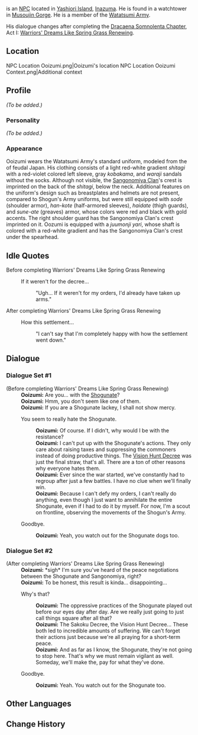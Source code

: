{{Meta
<!-- Remove this template after adding the missing info -->
|missing_NPC_profile  = yes
}}
{{Character Infobox
|type             = NPC
|image            = NPC Ooizumi.png
|region           = Inazuma
|affiliation      = Watatsumi Army
|title            = Sangonomiya Samurai
}}
{{Lang|Ooizumi|ja=大泉|ja_rm=Ooizumi}} is an [[NPC]] located in [[Yashiori Island]], [[Inazuma]]. He is found in a watchtower in [[Musoujin Gorge]]. He is a member of the [[Watatsumi Army]].

His dialogue changes after completing the [[Dracaena Somnolenta Chapter]], Act I: [[Warriors' Dreams Like Spring Grass Renewing]].

==Location==
<gallery>
NPC Location Ooizumi.png|Ooizumi's location
NPC Location Ooizumi Context.png|Additional context
</gallery>

==Profile==
''(To be added.)''

===Personality===
''(To be added.)''

===Appearance===
Ooizumi wears the Watatsumi Army's standard uniform, modeled from the {{Lang|''ashigaru''|ja=足軽}} of feudal Japan. His clothing consists of a light red-white gradient ''shitagi'' with a red-violet colored left sleeve, gray ''kobakama'', and ''waraji'' sandals without the socks. Although not visible, the [[Sangonomiya Clan]]'s crest is imprinted on the back of the ''shitagi'', below the neck. Additional features on the uniform's design such as breastplates and helmets are not present, compared to Shogun's Army uniforms, but were still equipped with ''sode'' (shoulder armor), ''han-kote'' (half-armored sleeves), ''haidate'' (thigh guards), and ''sune-ate'' (greaves) armor, whose colors were red and black with gold accents. The right shoulder guard has the Sangonomiya Clan's crest imprinted on it. Oozumi is equipped with a ''juumonji yari'', whose shaft is colored with a red-white gradient and has the Sangonomiya Clan's crest under the spearhead.

==Idle Quotes==
;Before completing Warriors' Dreams Like Spring Grass Renewing
{{Dialogue start}}
: {{DIcon|Idle}} If it weren't for the decree...
:: {{A|VO Ooizumi 01.ogg}} "Ugh... If it weren't for my orders, I'd already have taken up arms."
{{Dialogue end}}

;After completing Warriors' Dreams Like Spring Grass Renewing
{{Dialogue start}}
: {{DIcon|Idle}} How this settlement...
:: {{A|VO Ooizumi 02.ogg}} "I can't say that I'm completely happy with how the settlement went down."
{{Dialogue end}}

==Dialogue==
===Dialogue Set #1===
{{Dialogue start}}
;(Before completing Warriors' Dreams Like Spring Grass Renewing)
:'''Ooizumi:''' Are you... with the [[Shogunate]]?
:'''Ooizumi:''' Hmm, you don't seem like one of them.
:'''Ooizumi:''' If you are a Shogunate lackey, I shall not show mercy.
:{{DIcon}} You seem to really hate the Shogunate.
::'''Ooizumi:''' Of course. If I didn't, why would I be with the resistance?
::'''Ooizumi:''' I can't put up with the Shogunate's actions. They only care about raising taxes and suppressing the commoners instead of doing productive things. The [[Vision Hunt Decree]] was just the final straw, that's all. There are a ton of other reasons why everyone hates them.
::'''Ooizumi:''' Ever since the war started, we've constantly had to regroup after just a few battles. I have no clue when we'll finally win.
::'''Ooizumi:''' Because I can't defy my orders, I can't really do anything, even though I just want to annihilate the entire Shogunate, even if I had to do it by myself. For now, I'm a scout on <!--the -->frontline, observing the movements of the Shogun's Army.
:{{DIcon}} Goodbye.
::'''Ooizumi:''' Yeah, you watch out for the Shogunate dogs too.
{{Dialogue end}}

===Dialogue Set #2===
{{Dialogue start}}
;(After completing Warriors' Dreams Like Spring Grass Renewing)
:'''Ooizumi:''' *sigh* I'm sure you've heard of the peace negotiations between the Shogunate and Sangonomiya, right?
:'''Ooizumi:''' To be honest, this result is kinda... disappointing...
:{{DIcon}} Why's that?
::'''Ooizumi:''' The oppressive practices of the Shogunate played out before our eyes day after day. Are we really just going to just call things square after all that?
::'''Ooizumi:''' The Sakoku Decree, the Vision Hunt Decree... These both led to incredible amounts of suffering. We can't forget their actions just because we're all praying for a short-term peace.
::'''Ooizumi:''' And as far as I know, the Shogunate, they're not going to stop here. That's why we must remain vigilant as well. Someday, we'll make the, pay for what they've done.
:{{DIcon}} Goodbye.
::'''Ooizumi:''' Yeah. You watch out for the Shogunate too.
{{Dialogue end}}

==Other Languages==
{{Other Languages
|default_hidden = 1
|en      = Ooizumi
|zhs     = 大泉
|zhs_rm  = Dàquán
|zht     = 大泉
|zht_rm  = Dàquán
|ja      = {{Rubi|大|おお|泉|いずみ}}
|ja_rm   = Ooizumi
|ko      = 오오이즈미
|ko_rm   = Ooijeumi
|es      = Ooizumi
|fr      = Ooizumi
|ru      = Оидзуми
|th      = Ooizumi
|vi      = Ooizumi
|de      = Ooizumi
|id      = Ooizumi
|pt      = Ooizumi
|tr      = Ooizumi
|it      = Ooizumi
}}

==Change History==
{{Change History|2.0}}
<!--
==References==
{{Reflist}}-->